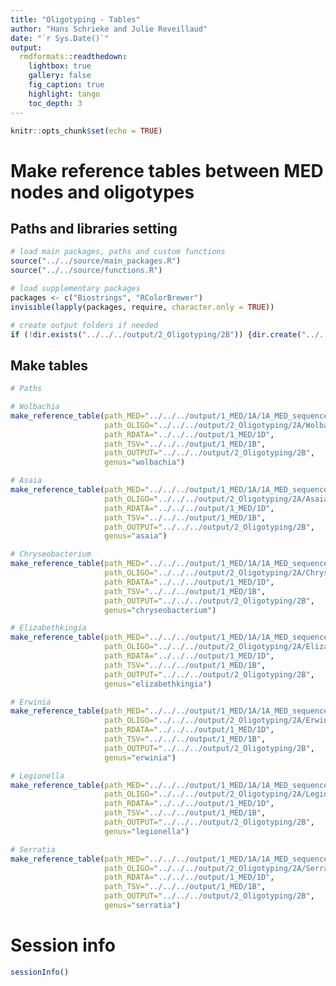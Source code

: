 ```yaml
---
title: "Oligotyping - Tables"
author: "Hans Schrieke and Julie Reveillaud"
date: "`r Sys.Date()`"
output: 
  rmdformats::readthedown:
    lightbox: true
    gallery: false
    fig_caption: true
    highlight: tango
    toc_depth: 3
---
```


```r
knitr::opts_chunk$set(echo = TRUE)
```

# Make reference tables between MED nodes and oligotypes

## Paths and libraries setting

```r
# load main packages, paths and custom functions
source("../../source/main_packages.R")
source("../../source/functions.R")

# load supplementary packages
packages <- c("Biostrings", "RColorBrewer")
invisible(lapply(packages, require, character.only = TRUE))

# create output folders if needed
if (!dir.exists("../../../output/2_Oligotyping/2B")) {dir.create("../../../output/2_Oligotyping/2B")}
```

## Make tables
```r
# Paths

# Wolbachia
make_reference_table(path_MED="../../../output/1_MED/1A/1A_MED_sequences-m0.10-A0-M0-d4",
                     path_OLIGO="../../../output/2_Oligotyping/2A/Wolbachia/2A_oligotyping_Wolbachia_sequences-c2-s1-a0.0-A0-M10", 
                     path_RDATA="../../../output/1_MED/1D",
                     path_TSV="../../../output/1_MED/1B",
                     path_OUTPUT="../../../output/2_Oligotyping/2B",
                     genus="wolbachia")

# Asaia
make_reference_table(path_MED="../../../output/1_MED/1A/1A_MED_sequences-m0.10-A0-M0-d4",
                     path_OLIGO="../../../output/2_Oligotyping/2A/Asaia/2A_oligotyping_Asaia_sequences-c5-s1-a0.0-A0-M10", 
                     path_RDATA="../../../output/1_MED/1D",
                     path_TSV="../../../output/1_MED/1B",
                     path_OUTPUT="../../../output/2_Oligotyping/2B",
                     genus="asaia")

# Chryseobacterium
make_reference_table(path_MED="../../../output/1_MED/1A/1A_MED_sequences-m0.10-A0-M0-d4",
                     path_OLIGO="../../../output/2_Oligotyping/2A/Chryseobacterium/2A_oligotyping_Chryseobacterium_sequences-c3-s1-a0.0-A0-M10", 
                     path_RDATA="../../../output/1_MED/1D",
                     path_TSV="../../../output/1_MED/1B",
                     path_OUTPUT="../../../output/2_Oligotyping/2B",
                     genus="chryseobacterium")

# Elizabethkingia
make_reference_table(path_MED="../../../output/1_MED/1A/1A_MED_sequences-m0.10-A0-M0-d4",
                     path_OLIGO="../../../output/2_Oligotyping/2A/Elizabethkingia/2A_oligotyping_Elizabethkingia_sequences-c1-s1-a0.0-A0-M10", 
                     path_RDATA="../../../output/1_MED/1D",
                     path_TSV="../../../output/1_MED/1B",
                     path_OUTPUT="../../../output/2_Oligotyping/2B",
                     genus="elizabethkingia")

# Erwinia
make_reference_table(path_MED="../../../output/1_MED/1A/1A_MED_sequences-m0.10-A0-M0-d4",
                     path_OLIGO="../../../output/2_Oligotyping/2A/Erwinia/2A_oligotyping_Erwinia_sequences-c8-s1-a0.0-A0-M10", 
                     path_RDATA="../../../output/1_MED/1D",
                     path_TSV="../../../output/1_MED/1B",
                     path_OUTPUT="../../../output/2_Oligotyping/2B", 
                     genus="erwinia")

# Legionella
make_reference_table(path_MED="../../../output/1_MED/1A/1A_MED_sequences-m0.10-A0-M0-d4",
                     path_OLIGO="../../../output/2_Oligotyping/2A/Legionella/2A_oligotyping_Legionella_sequences-c4-s1-a0.0-A0-M10", 
                     path_RDATA="../../../output/1_MED/1D",
                     path_TSV="../../../output/1_MED/1B",
                     path_OUTPUT="../../../output/2_Oligotyping/2B", 
                     genus="legionella")

# Serratia
make_reference_table(path_MED="../../../output/1_MED/1A/1A_MED_sequences-m0.10-A0-M0-d4",
                     path_OLIGO="../../../output/2_Oligotyping/2A/Serratia/2A_oligotyping_Serratia_sequences-c1-s1-a0.0-A0-M10", 
                     path_RDATA="../../../output/1_MED/1D",
                     path_TSV="../../../output/1_MED/1B",
                     path_OUTPUT="../../../output/2_Oligotyping/2B", 
                     genus="serratia")
```

# Session info
```r
sessionInfo()
```

